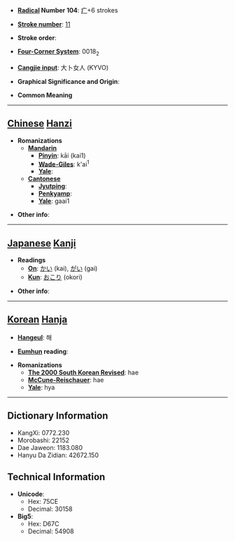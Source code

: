 * '''[[Wiktionary:Chinese radical index| Radical]] Number 104''': [[Wiktionary:Chinese radical index 疒|疒]]+6 strokes

* '''[[Wiktionary:Chinese total strokes index|Stroke number]]''': [[Wiktionary:Chinese total strokes index 11|11]]

* '''Stroke order''': 

* '''[[Wiktionary:Chinese four corner index|Four-Corner System]]''': 0018<sub>2</sub>

* '''[[Wiktionary:Chinese Cangjie index|Cangjie input]]''': 大卜女人 (KYVO)

* '''Graphical Significance and Origin''': 

* '''Common Meaning'''

----

== [[Chinese]] [[Hanzi]] ==

* '''Romanizations'''
** '''[[Mandarin]]'''
*** '''[[Pinyin]]''': kāi (kai1)
*** '''[[Wade-Giles]]''': k'ai<sup>1</sup>
*** '''[[Yale]]''': 
** '''[[Cantonese]]'''
*** '''[[Jyutping]]''':
*** '''[[Penkyamp]]''': 
*** '''[[Yale]]''': gaai1

* '''Other info''': 

----

== [[Japanese]] [[Kanji]] ==

* '''Readings'''
** '''[[On]]''': [[かい]] (kai), [[がい]] (gai)
** '''[[Kun]]''': [[おこり]] (okori)

* '''Other info''':  

----

== [[Korean]] [[Hanja]] ==

* '''[[Hangeul]]''': 해

* '''[[Eumhun]] reading''': 

* '''Romanizations'''
** '''[[The 2000 South Korean Revised Romanization|The 2000 South Korean Revised]]''': hae
** '''[[McCune-Reischauer]]''': hae
** '''[[Yale]]''': hya

----

== Dictionary Information ==

* KangXi: 0772.230
* Morobashi: 22152
* Dae Jaweon: 1183.080
* Hanyu Da Zidian: 42672.150

== Technical Information ==

* '''Unicode''':
** Hex: 75CE
** Decimal: 30158
* '''Big5''':
** Hex: D67C
** Decimal: 54908